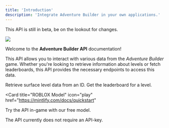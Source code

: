 ```yaml
---
title: 'Introduction'
description: 'Integrate Adventure Builder in your own applications.'
---
```

<Warning>This API is still in beta, be on the lookout for changes.</Warning>

<img
  src="/images/Image2.png"
/>

Welcome to the **Adventure Builder API** documentation! 

This API allows you to interact with various data from the *Adventure Builder* game. Whether you're looking to retrieve information about levels or fetch leaderboards, this API provides the necessary endpoints to access this data.

<CardGroup cols={2}>
  <Card
    title="Level Endpoint"
    icon="map"
    href="https://mintlify.com/docs/quickstart"
  >
    Retrieve surface level data from an ID.
  </Card>
  <Card
    title="Leaderboard Endpoint"
    icon="trophy"
    href="https://mintlify.com/docs/development"
  >
    Get the leaderboard for a level.
  </Card>
</CardGroup>

<Card
  title="ROBLOX Model"
  icon="play"
  href="https://mintlify.com/docs/quickstart"
>
  Try the API in-game with our free model.
</Card>

<Note>The API currently does not require an API-key.</Note>
